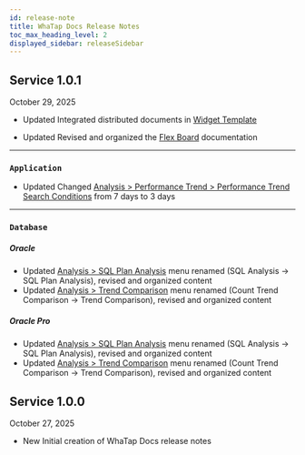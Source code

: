 ```yaml
---
id: release-note
title: WhaTap Docs Release Notes
toc_max_heading_level: 2
displayed_sidebar: releaseSidebar
---
```


## Service 1.0.1

October 29, 2025

<div class='indentTab'>

- <Status priority='1'>Updated</Status> Integrated distributed documents in [Widget Template](/widget-template)

- <Status priority='1'>Updated</Status> Revised and organized the [Flex Board](/java/flex-board) documentation

---

### `Application`

- <Status priority='1'>Updated</Status> Changed [Analysis > Performance Trend > Performance Trend Search Conditions](/java/performance-trend#performance-trend-search-conditions) from 7 days to 3 days

---

### `Database`

##### Oracle

- <Status priority='1'>Updated</Status> [Analysis > SQL Plan Analysis](/oracle/analysis-sql) menu renamed (SQL Analysis → SQL Plan Analysis), revised and organized content  
- <Status priority='1'>Updated</Status> [Analysis > Trend Comparison](/oracle/analysis-count-trend) menu renamed (Count Trend Comparison → Trend Comparison), revised and organized content

##### Oracle Pro

- <Status priority='1'>Updated</Status> [Analysis > SQL Plan Analysis](/oracle-pro/analysis-sql) menu renamed (SQL Analysis → SQL Plan Analysis), revised and organized content  
- <Status priority='1'>Updated</Status> [Analysis > Trend Comparison](/oracle-pro/analysis-count-trend) menu renamed (Count Trend Comparison → Trend Comparison), revised and organized content

</div>

## Service 1.0.0

October 27, 2025

- <Status priority='1'>New</Status> Initial creation of WhaTap Docs release notes